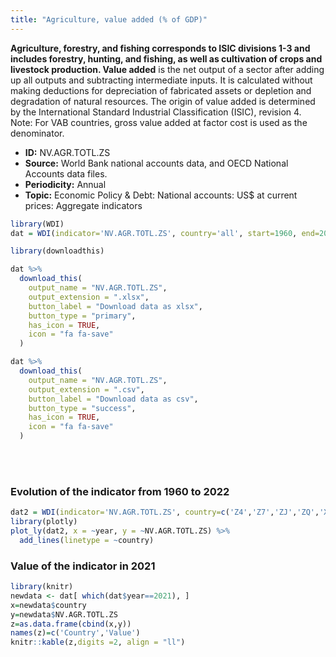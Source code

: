```yaml
---
title: "Agriculture, value added (% of GDP)"
---
```



**Agriculture, forestry, and fishing corresponds to ISIC divisions 1-3 and includes forestry, hunting, and fishing, as well as cultivation of crops and livestock production. Value added** is the net output of a sector after adding up all outputs and subtracting intermediate inputs. It is calculated without making deductions for depreciation of fabricated assets or depletion and degradation of natural resources. The origin of value added is determined by the International Standard Industrial Classification (ISIC), revision 4. Note: For VAB countries, gross value added at factor cost is used as the denominator.

* **ID:** NV.AGR.TOTL.ZS
* **Source:** World Bank national accounts data, and OECD National Accounts data files.
* **Periodicity:** Annual
* **Topic:** Economic Policy & Debt: National accounts: US$ at current prices: Aggregate indicators

```r
library(WDI)
dat = WDI(indicator='NV.AGR.TOTL.ZS', country='all', start=1960, end=2022)

library(downloadthis)

dat %>%
  download_this(
    output_name = "NV.AGR.TOTL.ZS",
    output_extension = ".xlsx",
    button_label = "Download data as xlsx",
    button_type = "primary",
    has_icon = TRUE,
    icon = "fa fa-save"
  )

dat %>%
  download_this(
    output_name = "NV.AGR.TOTL.ZS",
    output_extension = ".csv",
    button_label = "Download data as csv",
    button_type = "success",
    has_icon = TRUE,
    icon = "fa fa-save"
  )
```



<br>
<br>





### Evolution of the indicator from 1960 to 2022



```r
dat2 = WDI(indicator='NV.AGR.TOTL.ZS', country=c('Z4','Z7','ZJ','ZQ','XU','8S','ZG'), start=1960, end=2022)
library(plotly)
plot_ly(dat2, x = ~year, y = ~NV.AGR.TOTL.ZS) %>%
  add_lines(linetype = ~country)
```

### Value of the indicator in 2021


```r
library(knitr)
newdata <- dat[ which(dat$year==2021), ]
x=newdata$country
y=newdata$NV.AGR.TOTL.ZS
z=as.data.frame(cbind(x,y))
names(z)=c('Country','Value')
knitr::kable(z,digits =2, align = "ll")
```

